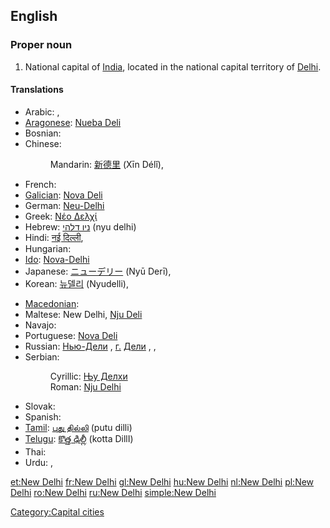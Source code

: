 {{wikipedia}}
==English==

===Proper noun===
{{en-proper noun|sg=[[new|New]] [[Delhi]]}}

# National capital of [[India]], located in the national capital territory of [[Delhi]].

====Translations====
{{trans-top|capital of India}}
* Arabic: {{t|ar|نيو دلهي|f|tr=niyū dilhii|sc=Arab}},  {{t|ar|دلهي الجديدة|f|tr=dilhii jadiida|sc=Arab}}
* [[Aragonese]]: [[Nueba Deli]]
* Bosnian: {{t-|bs|Nju Delhi|m}}
* Chinese:
*: Mandarin: [[新德里]] (Xīn Délǐ),  {{t|zh|新德里|tr=Xīn Délǐ|sc=Hani}}
* French: {{t+|fr|New Delhi}}
* [[Galician]]: [[Nova Deli]]
* German: [[Neu-Delhi]] {{n}}
* Greek: [[Νέο Δελχί]]
* Hebrew: [[ניו דלהי]] (nyu delhi)
* Hindi: [[नई दिल्ली]],  {{t|hi|नई दिल्ली|tr=Naī Dillī|sc=Deva}}
* Hungarian: {{t+|hu|Újdelhi}}
* [[Ido]]: [[Nova-Delhi]]
* Japanese: [[ニューデリー]] (Nyū Derī),  {{t|ja|ニューデリー|tr=Nyū-Derī|sc=Jpan}}
* Korean: [[뉴델리]] (Nyudelli),  {{t|ko|뉴델리|tr=Nyudelli|sc=Kore}}
{{trans-mid}}
* [[Macedonian]]: {{t-|mk|Њу Делхи|n|tr=Nju Délhi|sc=Cyrl|xs=Macedonian}}
* Maltese: New Delhi, [[Nju Deli]]
* Navajo: {{tø|nv|Délii Ániidí}}
* Portuguese: [[Nova Deli]]
* Russian: [[Нью-Дели]] {{IPAchar|(N’ju-Dɛ́li)}}, [[г.]] [[Дели]] {{IPAchar|(górod Dɛ́li)}} {{m}},  {{t|ru|Нью-Дели|m|tr=N’ju-Déli|sc=Cyrl}},  {{t|ru|Дели|m|tr=Déli|sc=Cyrl}}
* Serbian:
*: Cyrillic: [[Њу Делхи#Serbian|Њу Делхи]] {{m}}
*: Roman: [[Nju Delhi#Serbian|Nju Delhi]] {{m}}
* Slovak: {{t-|sk|Dillí}}
* Spanish: {{t+|es|Nueva Delhi|f}}
* [[Tamil]]: [[புது தில்லி]] (putu dilli)
* [[Telugu]]: [[కొత్త ఢిల్లీ]] (kotta DillI)
* Thai: {{t|th|นิวเดลี|tr=Niw Dēlī|sc=Thai}}
* Urdu: {{t|ur|نئی دہلی|m|tr=Naʾī Dehlī|sc=ur-Arab}},  {{t|ur|نئی دلی|m|tr=Naʾī Dillī|sc=ur-Arab}}
{{trans-bottom}}

[[Category:Capital cities]]

[[et:New Delhi]]
[[fr:New Delhi]]
[[gl:New Delhi]]
[[hu:New Delhi]]
[[nl:New Delhi]]
[[pl:New Delhi]]
[[ro:New Delhi]]
[[ru:New Delhi]]
[[simple:New Delhi]]
